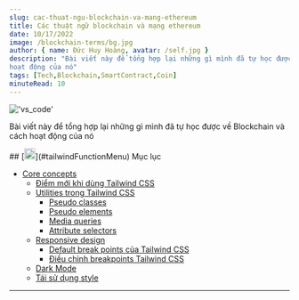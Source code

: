 ```yaml
---
slug: cac-thuat-ngu-blockchain-va-mang-ethereum
title: Các thuật ngữ blockchain và mạng ethereum
date: 10/17/2022
image: /blockchain-terms/bg.jpg
author: { name: Đức Huy Hoàng, avatar: /self.jpg }
description: "Bài viết này để tổng hợp lại những gì mình đã tự học được về Blockchain và cách
hoạt động của nó"
tags: [Tech,Blockchain,SmartContract,Coin]
minuteRead: 10
---
```


!['vs_code'](/blockchain-terms/bg.jpg)

Bài viết này để tổng hợp lại những gì mình đã tự học được về Blockchain và cách
hoạt động của nó

<div id="tailwindFunctionMenu">
## [<img src="/hashtag.svg" width="20px" height="20px"/>](#tailwindFunctionMenu) Mục lục

- [Core concepts](#tailwindFunctionIndex)
  - [Điểm mới khi dùng Tailwind CSS](#tailwindNew)
  - [Utilities trong Tailwind CSS](#tailwindUtilities)
    - [Pseudo classes](#tailwindUtilityPseudoClasses)
	- [Pseudo elements](#tailwindUtilityPseudoElements)
	- [Media queries](#tailwindUtilityMediaQuery)
	- [Attribute selectors](#tailwindUtilityAttributeSelector)
  - [Responsive design](#tailwindResponsive)	
    - [Default break points của Tailwind CSS](#tailwindResponsiveDefault)
    - [Điều chỉnh breakpoints Tailwind CSS](#tailwindResponsiveCustomizingConfig)
  - [Dark Mode](#tailwindDarkMode)
  - [Tái sử dụng style](#tailwindReusingStyles)

---
</div>

<article id="blockchain">
	
</article>